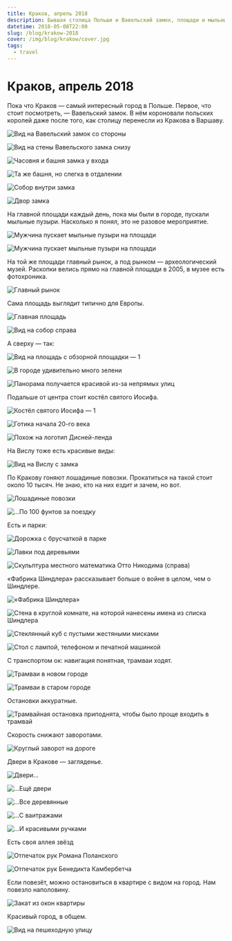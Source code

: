 ```yaml
---
title: Краков, апрель 2018
description: Бывшая столица Польши и Вавельский замок, площади и мыльные пузыри, археологический музей и фотохроника, лошадиные повозки и виды с башен, аллея звёзд и парки.
datetime: 2018-05-08T22:00
slug: /blog/krakow-2018
cover: /img/blog/krakow/cover.jpg
tags:
  - travel
---
```


# Краков, апрель 2018

Пока что Краков — самый интересный город в Польше. Первое, что стоит посмотреть, — Вавельский замок. В нём короновали польских королей даже после того, как столицу перенесли из Кракова в Варшаву.

![Вид на Вавельский замок со стороны](/img/blog/krakow/1.jpg)

![Вид на стены Вавельского замка снизу](/img/blog/krakow/2.jpg)

![Часовня и башня замка у входа](/img/blog/krakow/3.jpg)

![Та же башня, но слегка в отдалении](/img/blog/krakow/4.jpg)

![Собор внутри замка](/img/blog/krakow/5.jpg)

![Двор замка](/img/blog/krakow/6.jpg)

На главной площади каждый день, пока мы были в городе, пускали мыльные пузыри. Насколько я понял, это не разовое мероприятие.

![Мужчина пускает мыльные пузыри на площади](/img/blog/krakow/cover.jpg)

![Мужчина пускает мыльные пузыри на площади](/img/blog/krakow/8.jpg)

На той же площади главный рынок, а под рынком — археологический музей. Раскопки велись прямо на главной площади в 2005, в музее есть фотохроника.

![Главный рынок](/img/blog/krakow/9.jpg)

Сама площадь выглядит типично для Европы.

![Главная площадь](/img/blog/krakow/10.jpg)

![Вид на собор справа](/img/blog/krakow/11.jpg)

А сверху — так:

![Вид на площадь с обзорной площадки — 1](/img/blog/krakow/12.jpg)

![В городе удивительно много зелени](/img/blog/krakow/13.jpg)

![Панорама получается красивой из-за непрямых улиц](/img/blog/krakow/14.jpg)

Подальше от центра стоит костёл святого Иосифа.

![Костёл святого Иосифа — 1](/img/blog/krakow/15.jpg)

![Готика начала 20-го века](/img/blog/krakow/16.jpg)

![Похож на логотип Дисней-ленда](/img/blog/krakow/17.jpg)

На Вислу тоже есть красивые виды:

![Вид на Вислу с замка](/img/blog/krakow/18.jpg)

По Кракову гоняют лошадиные повозки. Прокатиться на такой стоит около 10 тысяч. Не знаю, кто на них ездит и зачем, но вот.

![Лошадиные повозки](/img/blog/krakow/19.jpg)

![...По 100 фунтов за поездку](/img/blog/krakow/20.jpg)

Есть и парки:

![Дорожка с брусчаткой в парке](/img/blog/krakow/21.jpg)

![Лавки под деревьями](/img/blog/krakow/22.jpg)

![Скульптура местного математика Отто Никодима (справа)](/img/blog/krakow/24.jpg)

«Фабрика Шиндлера» рассказывает больше о войне в целом, чем о Шиндлере.

![«Фабрика Шиндлера»](/img/blog/krakow/25.jpg)

![Стена в круглой комнате, на которой нанесены имена из списка Шиндлера](/img/blog/krakow/26.jpg)

![Стеклянный куб с пустыми жестяными мисками](/img/blog/krakow/27.jpg)

![Стол с лампой, телефоном и печатной машинкой](/img/blog/krakow/29.jpg)

С транспортом ок: навигация понятная, трамваи ходят.

![Трамваи в новом городе](/img/blog/krakow/30.jpg)

![Трамваи в старом городе](/img/blog/krakow/31.jpg)

Остановки аккуратные.

![Трамвайная остановка приподнята, чтобы было проще входить в трамвай](/img/blog/krakow/32.jpg)

Скорость снижают заворотами.

![Круглый заворот на дороге](/img/blog/krakow/33.jpg)

Двери в Кракове — загляденье.

![Двери...](/img/blog/krakow/34.jpg)

![...Ещё двери](/img/blog/krakow/35.jpg)

![...Все деревянные](/img/blog/krakow/36.jpg)

![...С ваитражами](/img/blog/krakow/37.jpg)

![...И красивыми ручками](/img/blog/krakow/38.jpg)

Есть своя аллея звёзд

![Отпечаток рук Романа Поланского](/img/blog/krakow/39.jpg)

![Отпечаток рук Бенедикта Камбербетча](/img/blog/krakow/40.jpg)

Если повезёт, можно остановиться в квартире с видом на город. Нам повезло наполовину.

![Закат из окон квартиры](/img/blog/krakow/41.jpg)

Красивый город, в общем.

![Вид на пешеходную улицу](/img/blog/krakow/42.jpg)
